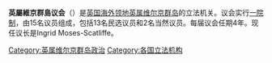 {{noteTA
|1=zh:維爾京; zh-cn:维尔京; zh-tw:維京; zh-hk:處女;
}}
{{Infobox legislature
 | name               = 英屬維京群島議會
 | native_name        = House of Assembly of the Virgin Islands
 | legislature        = 第三屆議會
 | coa_pic            = Coat of arms of the British Virgin Islands.svg
 | coa_res            = 120px
 | coa_alt            =
 | foundation         = 
 | house_type         = 
 | body               = 
 | houses             = 
 | leader1_type       = {{le|英屬維京群島議會議長|List of Speakers of the House of Assembly of the British Virgin Islands|議長}}
 | leader1            = {{le|英格麗德·摩西-史卡特利夫|Ingrid Moses-Scatliffe}}
 | party1             = 
 | election1          = 2015年6月8日
 | members            = 15
 | structure1         = British Virgin Islands Legislature.svg
 | structure1_res     = 250px
 | structure1_alt     =
 | political_groups1  =
*{{Color box|blue|border=darkgray}} {{le|國民民主黨 (英屬處女群島)|National Democratic Party (British Virgin Islands)|国民民主党}}（11）
*{{Color box|green|border=darkgray}} {{le|维尔京群島党|Virgin Islands Party}}（2）
*{{Color box|white|border=darkgray}} ''[[官守議員|官守議員]]''（2）
 | committees1        = 
 | joint_committees   = 
 | voting_system1     = 
 | last_election1     = {{le|2015年英屬維京群島大選|British Virgin Islands general election, 2015|2015年6月8日}}
 | next_election1     = {{le|2019年英屬維京群島大選|British Virgin Islands general election, 2019|2019年8月22日或以前}}
 | session_room       = 
 | session_res        = 
 | session_alt        = 
 | meeting_place      = [[托尔托拉岛|托尔托拉岛]][[羅德城|羅德城]]理查德·C·斯托特大樓
 | website            = {{URL|http://www.legco.gov.vg/}}
 | footnotes          = 
}}
'''英屬維京群島议会'''（{{lang-en|House of Assembly}}）是[[英国海外领地|英国海外领地]][[英属维尔京群岛|英属维尔京群岛]]的立法机关。议会实行[[一院制|一院制]]，由15名议员组成，包括13名民选议员和2名当然议员。每届议会任期4年。现任议长是Ingrid Moses-Scatliffe。

{{英國立法機關}}
{{美洲题目|议会}}

[[Category:英属维尔京群岛政治|Category:英属维尔京群岛政治]]
[[Category:各国立法机构|Category:各国立法机构]]